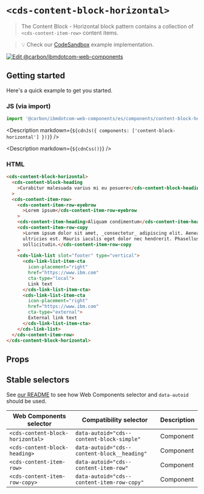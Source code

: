 
# `<cds-content-block-horizontal>`

> The Content Block - Horizontal block pattern contains a collection of
> `<cds-content-item-row>` content items.

> 💡 Check our
> [CodeSandbox](https://githubbox.com/carbon-design-system/carbon-for-ibm-dotcom/tree/main/packages/web-components/examples/codesandbox/components/content-block-horizontal)
> example implementation.

[![Edit @carbon/ibmdotcom-web-components](https://codesandbox.io/static/img/play-codesandbox.svg)](https://githubbox.com/carbon-design-system/carbon-for-ibm-dotcom/tree/main/packages/web-components/examples/codesandbox/components/content-block-horizontal)

## Getting started

Here's a quick example to get you started.

### JS (via import)

```javascript
import '@carbon/ibmdotcom-web-components/es/components/content-block-horizontal/index.js';
```

<Description
  markdown={`${cdnJs({ components: ['content-block-horizontal'] })}`}
/>

<Description markdown={`${cdnCss()}`} />

### HTML

```html
<cds-content-block-horizontal>
  <cds-content-block-heading
    >Curabitur malesuada varius mi eu posuere</cds-content-block-heading
  >
  <cds-content-item-row>
    <cds-content-item-row-eyebrow
      >Lorem ipsum</cds-content-item-row-eyebrow
    >
    <cds-content-item-heading>Aliquam condimentum</cds-content-item-heading>
    <cds-content-item-row-copy
      >Lorem ipsum dolor sit amet, _consectetur_ adipiscing elit. Aenean et
      ultricies est. Mauris iaculis eget dolor nec hendrerit. Phasellus at elit
      sollicitudin.</cds-content-item-row-copy
    >
    <cds-link-list slot="footer" type="vertical">
      <cds-link-list-item-cta
        icon-placement="right"
        href="https://www.ibm.com"
        cta-type="local">
        Link text
      </cds-link-list-item-cta>
      <cds-link-list-item-cta
        icon-placement="right"
        href="https://www.ibm.com"
        cta-type="external">
        External link text
      </cds-link-list-item-cta>
    </cds-link-list>
  </cds-content-item-row>
</cds-content-block-horizontal>
```

## Props

<Props of="cds-content-block-horizontal" />

<Description markdown={markdownContents} />

## Stable selectors

See
[our README](https://github.com/carbon-design-system/carbon-for-ibm-dotcom/tree/main/packages/web-components#stable-selectors-for-analytics-and-integratione2e-testing-in-web-components)
to see how Web Components selector and `data-autoid` should be used.

| Web Components selector              | Compatibility selector                            | Description |
| ------------------------------------ | ------------------------------------------------- | ----------- |
| `<cds-content-block-horizontal>`     | `data-autoid="cds--content-block-simple"`         | Component   |
| `<cds-content-block-heading>`        | `data-autoid="cds--content-block__heading"`       | Component   |
| `<cds-content-item-row>`      | `data-autoid="cds--content-item-row"`      | Component   |
| `<cds-content-item-row-copy>` | `data-autoid="cds--content-item-row-copy"` | Component   |

<Description markdown={contributing} />
